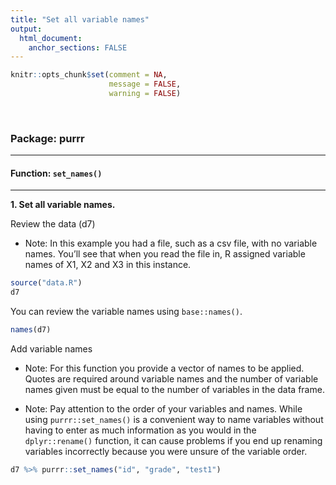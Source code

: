 ```yaml
---
title: "Set all variable names"
output: 
  html_document:
    anchor_sections: FALSE
---
```


```r
knitr::opts_chunk$set(comment = NA,
                      message = FALSE,
                      warning = FALSE)
```

<br>

### Package: purrr

---

#### Function: `set_names()`

---

**1\. Set all variable names.**

Review the data (d7)

* Note: In this example you had a file, such as a csv file, with no variable names. You'll see that when you read the file in, R assigned variable names of X1, X2 and X3 in this instance.

```r

source("data.R")
d7

```

You can review the variable names using `base::names()`.

```r

names(d7)

```


Add variable names

* Note: For this function you provide a vector of names to be applied. Quotes are required around variable names and the number of variable names given must be equal to the number of variables in the data frame.

* Note: Pay attention to the order of your variables and names. While using `purrr::set_names()` is a convenient way to name variables without having to enter as much information as you would in the `dplyr::rename()` function, it can cause problems if you end up renaming variables incorrectly because you were unsure of the variable order.

```r

d7 %>% purrr::set_names("id", "grade", "test1")

```

